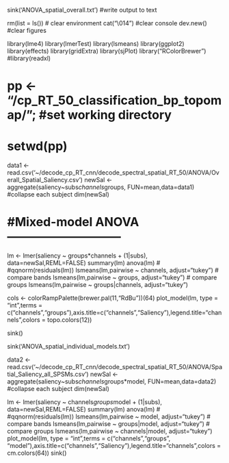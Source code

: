 sink('ANOVA_spatial_overall.txt')  #write output to text


rm(list = ls())  # clear environment
cat("\014") #clear console
dev.new() #clear figures

library(lme4)
library(lmerTest)
library(lsmeans)
library(ggplot2)
library(effects)
library(gridExtra)
library(sjPlot)
library("RColorBrewer")
#library(readxl)



# pp <- "/cp_RT_50_classification_bp_topomap/";  #set working directory
# setwd(pp)

data1 <- read.csv('~/decode_cp_RT_cnn/decode_spectral_spatial_RT_50/ANOVA/Overall_Spatial_Saliency.csv')
newSal <- aggregate(saliency~subs*channels*groups, FUN=mean,data=data1)  #collapse each subject
dim(newSal)

# #Mixed-model ANOVA-----------------------------
lm <- lmer(saliency ~ groups*channels + (1|subs),  data=newSal,REML=FALSE) 
summary(lm)
anova(lm)
# #qqnorm(residuals(lm))
lsmeans(lm,pairwise ~ channels, adjust="tukey")      # compare bands
lsmeans(lm,pairwise ~ groups, adjust="tukey")    # compare groups
lsmeans(lm,pairwise ~ groups|channels, adjust="tukey")

cols <- colorRampPalette(brewer.pal(11,"RdBu"))(64)
plot_model(lm, type = "int",terms = c("channels","groups"),axis.title=c("channels","Saliency"),legend.title="channels",colors = topo.colors(12))

sink()

sink('ANOVA_spatial_individual_models.txt')

data2 <- read.csv('~/decode_cp_RT_cnn/decode_spectral_spatial_RT_50/ANOVA/Spatial_Saliency_all_SPSMs.csv')
newSal <- aggregate(saliency~subs*channels*groups*model, FUN=mean,data=data2)  #collapse each subject
dim(newSal)

lm <- lmer(saliency ~ channels*groups*model + (1|subs),  data=newSal,REML=FALSE) 
summary(lm)
anova(lm)
# #qqnorm(residuals(lm))
lsmeans(lm,pairwise ~ model, adjust="tukey")      # compare bands
lsmeans(lm,pairwise ~ groups|model, adjust="tukey")    # compare groups
lsmeans(lm,pairwise ~ channels|model, adjust="tukey")
plot_model(lm, type = "int",terms = c("channels","groups", "model"),axis.title=c("channels","Saliency"),legend.title="channels",colors = cm.colors(64))
sink()

